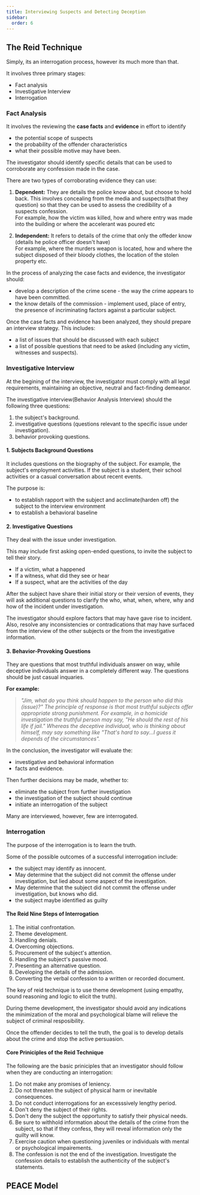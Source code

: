 ```yaml
---
title: Interviewing Suspects and Detecting Deception
sidebar: 
  order: 6
---
```


## The Reid Technique

Simply, its an interrogation process, however its much more than that.

It involves three primary stages:
- Fact analysis
- Investigative Interview
- Interrogation

### Fact Analysis

It involves the reviewing the **case facts** and **evidence** in effort to identify
- the potential scope of suspects
- the probability of the offender characteristics
- what their possible motive may have been.

The investigator should identify specific details that can be used to corroborate 
any confession made in the case.

There are two types of corroborating evidence they can use:

1. **Dependent:**
They are details the police know about, but choose to hold back. This involves
concealing from the media and suspects(that they question) so that they can be 
used to assess the credibility of a suspects confession. <br />
For example, how the victim was killed, how and where entry was made into the 
building or where the accelerant was poured etc

2. **Independent:**
It refers to details of the crime that only the offeder know (details he police
officer doesn't have) <br />
For example, where the murders weapon is located, how and where the subject
disposed of their bloody clothes, the location of the stolen property etc.

In the process of analyzing the case facts and evidence, the investigator should:
- develop a description of the crime scene - the way the crime appears to have been 
committed.
- the know details of the commission - implement used, place of entry, the presence
of incriminating factors against a particular subject.

Once the case facts and evidence has been analyzed, they should prepare an interview
strategy. This includes:
- a list of issues that should be discussed with each subject
- a list of possible questions that need to be asked (including any victim, witnesses
and suspects).

### Investigative Interview

At the begining of the interview, the investigator must comply with all legal 
requirements, maintaining an objective, neutral and fact-finding demeanor.

The investigative interview(Behavior Analysis Interview) should the following 
three questions:
1. the subject's background.
2. investigative questions (questions relevant to the specific issue under investigation).
3. behavior provoking questions.

#### 1. Subjects Background Questions

It includes questions on the biography of the subject. For example, the subject's
employment activities. If the subject is a student, their school activities or
a casual conversation about recent events.

The purpose is:
- to establish rapport with the subject and acclimate(harden off) the subject 
to the interview environment
- to establish a behavioral baseline

#### 2. Investigative Questions

They deal with the issue under investigation.

This may include first asking open-ended questions, to invite the subject to tell
their story.
- If a victim, what a happened
- If a witness, what did they see or hear
- If a suspect, what are the activities of the day

After the subject have share their initial story or their version of events, they
will ask additional questions to clarify the who, what, when, where, why and how
of the incident under investigation.

The investigator should explore factors that may have gave rise to incident. 
Also, resolve any inconsistencies or contradications that may have surfaced from
the interview of the other subjects or the from the investigative information.

#### 3. Behavior-Provoking Questions

They are questions that most truthful individuals answer on way, while deceptive
individuals answer in a completely different way. The questions should be just
casual inquaries.

**For example:**

> *"Jim, what do you think should happen to the person who did this (issue)?" The
principle of response is that most truthful subjects offer appropriate strong
punishment. For example, in a homicide investigation the truthful person may say,
"He should the rest of his life if jail." Whereas the deceptive individual, who
is thinking about himself, may say something like "That's hard to say...I guess
it depends of the circumstances".*

In the conclusion, the investigator will evaluate the:
- investigative and behavioral information 
- facts and evidence.

Then further decisions may be made, whether to:
- eliminate the subject from further investigation
- the investigation of the subject should continue
- initiate an interrogation of the subject

Many are interviewed, however, few are interrogated.

### Interrogation

The purpose of the interrogation is to learn the truth.

Some of the possible outcomes of a successful interrogation include:
- the subject may identify as innocent.
- May determine that the subject did not commit the offense under investigation,
but lied about some aspect of the investigation.
- May determine that the subject did not commit the offense under investigation,
but knows who did.
- the subject maybe identified as guilty

#### The Reid Nine Steps of Interrogation

1. The initial confrontation.
2. Theme development.
3. Handling denials.
4. Overcoming objections.
5. Procurement of the subject's attention.
6. Handling the subject's passive mood.
7. Presenting an alternative question.
8. Developing the details of the admission.
9. Converting the verbal confession to a written or recorded document.

The key of reid technique is to use theme development (using empathy, sound
reasoning and logic to elicit the truth). 

During theme development, the investigator should avoid any indications the 
minimization of the moral and psychological blame will relieve the subject of 
criminal resposibility.

Once the offender decides to tell the truth, the goal is to develop details about
the crime and stop the active persuasion.

#### Core Priniciples of the Reid Technique

The following are the basic priniciples that an investigator should follow when
they are conducting an interrogation:
1. Do not make any promises of leniency.
2. Do not threaten the subject of physical harm or inevitable consequences.
3. Do not conduct interrogations for an excesssively lengthy period.
4. Don't deny the subject of their rights.
5. Don't deny the subject the opportunity to satisfy their physical needs.
6. Be sure to withhold information about the details of the crime from the subject,
so that if they confess, they will reveal information only the quilty will know.
7. Exercise caution when questioning juveniles or individuals with mental or
psychological impairements.
8. The confession is not the end of the investigation. Investigate the confession
details to establish the authenticity of the subject's statements.

## PEACE Model











